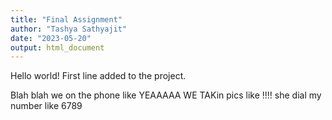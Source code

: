 ```yaml
---
title: "Final Assignment"
author: "Tashya Sathyajit"
date: "2023-05-20"
output: html_document
---
```


Hello world! First line added to the project.


Blah blah we on the phone like YEAAAAA
WE TAKin pics like !!!!
she dial my number like 6789

